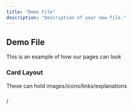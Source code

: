 ```yaml
---
title: "Demo File"
description: "Description of your new file."
---
```


## Demo File

This is an example of how our pages can look

### Card Layout

These can hold images/icons/links/explanations

<CardGroup cols={2}>
  <Card title="Card 1" icon="leaf" color="orange" />

  <Card title="Card 2" icon="sparkles" color="blue" />
</CardGroup>

###

/